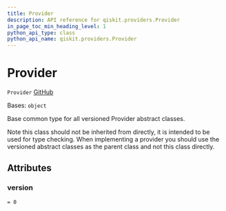 ```yaml
---
title: Provider
description: API reference for qiskit.providers.Provider
in_page_toc_min_heading_level: 1
python_api_type: class
python_api_name: qiskit.providers.Provider
---
```


# Provider

<span id="qiskit.providers.Provider" />

`Provider` [GitHub](https://github.com/qiskit/qiskit/tree/stable/0.24/qiskit/providers/provider.py "view source code")

Bases: `object`

Base common type for all versioned Provider abstract classes.

Note this class should not be inherited from directly, it is intended to be used for type checking. When implementing a provider you should use the versioned abstract classes as the parent class and not this class directly.

## Attributes

<span id="qiskit.providers.Provider.version" />

### version

`= 0`

